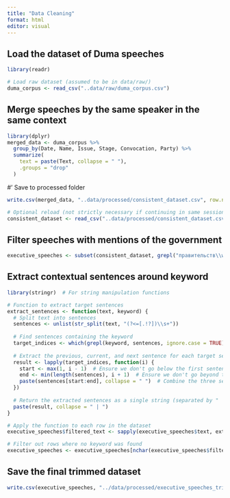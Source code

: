 ---
title: "Data Cleaning"
format: html
editor: visual
---

## Load the dataset of Duma speeches

```{r}
library(readr)

# Load raw dataset (assumed to be in data/raw/)
duma_corpus <- read_csv("..data/raw/duma_corpus.csv")
```

## Merge speeches by the same speaker in the same context

```{r}
library(dplyr)
merged_data <- duma_corpus %>%
  group_by(Date, Name, Issue, Stage, Convocation, Party) %>%
  summarize(
    text = paste(Text, collapse = " "),  
    .groups = "drop"  
  )
```

\#' Save to processed folder

```{r}
write.csv(merged_data, "..data/processed/consistent_dataset.csv", row.names = FALSE)

# Optional reload (not strictly necessary if continuing in same session)
consistent_dataset <- read_csv("..data/processed/consistent_dataset.csv")
```

## Filter speeches with mentions of the government

```{r}
executive_speeches <- subset(consistent_dataset, grepl("правительств\\w*", text, ignore.case = TRUE))
```

## Extract contextual sentences around keyword

```{r}
library(stringr)  # For string manipulation functions

# Function to extract target sentences
extract_sentences <- function(text, keyword) {
  # Split text into sentences
  sentences <- unlist(str_split(text, "(?<=[.!?])\\s+"))
  
  # Find sentences containing the keyword
  target_indices <- which(grepl(keyword, sentences, ignore.case = TRUE))
  
  # Extract the previous, current, and next sentence for each target sentence
  result <- lapply(target_indices, function(i) {
    start <- max(1, i - 1)  # Ensure we don't go below the first sentence
    end <- min(length(sentences), i + 1)  # Ensure we don't go beyond the last sentence
    paste(sentences[start:end], collapse = " ")  # Combine the three sentences
  })
  
  # Return the extracted sentences as a single string (separated by " | " if multiple occurrences)
  paste(result, collapse = " | ")
}

# Apply the function to each row in the dataset
executive_speeches$filtered_text <- sapply(executive_speeches$text, extract_sentences, keyword = "правительств\\w*")

# Filter out rows where no keyword was found
executive_speeches <- executive_speeches[nchar(executive_speeches$filtered_text) > 0, ]
```

## Save the final trimmed dataset

```{r}
write.csv(executive_speeches, "../data/processed/executive_speeches_trimmed.csv", row.names = FALSE)
```